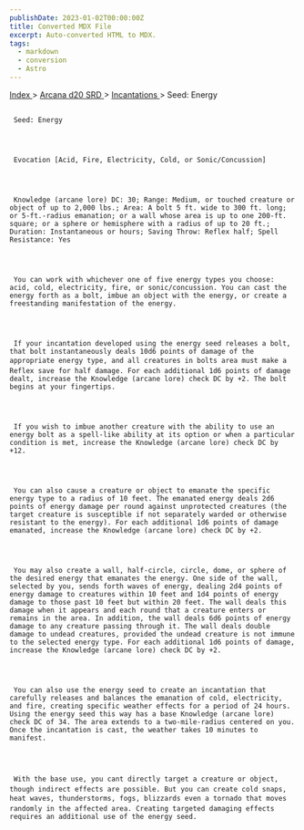 ```yaml
---
publishDate: 2023-01-02T00:00:00Z
title: Converted MDX File
excerpt: Auto-converted HTML to MDX.
tags:
  - markdown
  - conversion
  - Astro
---
```







[
      Index
     ](-index)
     >
     [
      Arcana d20 SRD
     ](arcana-d20-srd-index)
     >
     [
      Incantations
     ](arcana-d20-srd-incantations-index)
     > Seed: Energy
    





## 
     Seed: Energy
    



     Evocation [Acid, Fire, Electricity, Cold, or Sonic/Concussion]
    



     Knowledge (arcane lore) DC: 30; Range: Medium, or touched creature or object of up to 2,000 lbs.; Area: A bolt 5 ft. wide to 300 ft. long; or 5-ft.-radius emanation; or a wall whose area is up to one 200-ft. square; or a sphere or hemisphere with a radius of up to 20 ft.; Duration: Instantaneous or hours; Saving Throw: Reflex half; Spell Resistance: Yes
    



     You can work with whichever one of five energy types you choose: acid, cold, electricity, fire, or sonic/concussion. You can cast the energy forth as a bolt, imbue an object with the energy, or create a freestanding manifestation of the energy.
    



     If your incantation developed using the energy seed releases a bolt, that bolt instantaneously deals 10d6 points of damage of the appropriate energy type, and all creatures in bolts area must make a Reflex save for half damage. For each additional 1d6 points of damage dealt, increase the Knowledge (arcane lore) check DC by +2. The bolt begins at your fingertips.
    



     If you wish to imbue another creature with the ability to use an energy bolt as a spell-like ability at its option or when a particular condition is met, increase the Knowledge (arcane lore) check DC by +12.
    



     You can also cause a creature or object to emanate the specific energy type to a radius of 10 feet. The emanated energy deals 2d6 points of energy damage per round against unprotected creatures (the target creature is susceptible if not separately warded or otherwise resistant to the energy). For each additional 1d6 points of damage emanated, increase the Knowledge (arcane lore) check DC by +2.
    



     You may also create a wall, half-circle, circle, dome, or sphere of the desired energy that emanates the energy. One side of the wall, selected by you, sends forth waves of energy, dealing 2d4 points of energy damage to creatures within 10 feet and 1d4 points of energy damage to those past 10 feet but within 20 feet. The wall deals this damage when it appears and each round that a creature enters or remains in the area. In addition, the wall deals 6d6 points of energy damage to any creature passing through it. The wall deals double damage to undead creatures, provided the undead creature is not immune to the selected energy type. For each additional 1d6 points of damage, increase the Knowledge (arcane lore) check DC by +2.
    



     You can also use the energy seed to create an incantation that carefully releases and balances the emanation of cold, electricity, and fire, creating specific weather effects for a period of 24 hours. Using the energy seed this way has a base Knowledge (arcane lore) check DC of 34. The area extends to a two-mile-radius centered on you. Once the incantation is cast, the weather takes 10 minutes to manifest.
    



     With the base use, you cant directly target a creature or object, though indirect effects are possible. But you can create cold snaps, heat waves, thunderstorms, fogs, blizzards even a tornado that moves randomly in the affected area. Creating targeted damaging effects requires an additional use of the energy seed.
    




